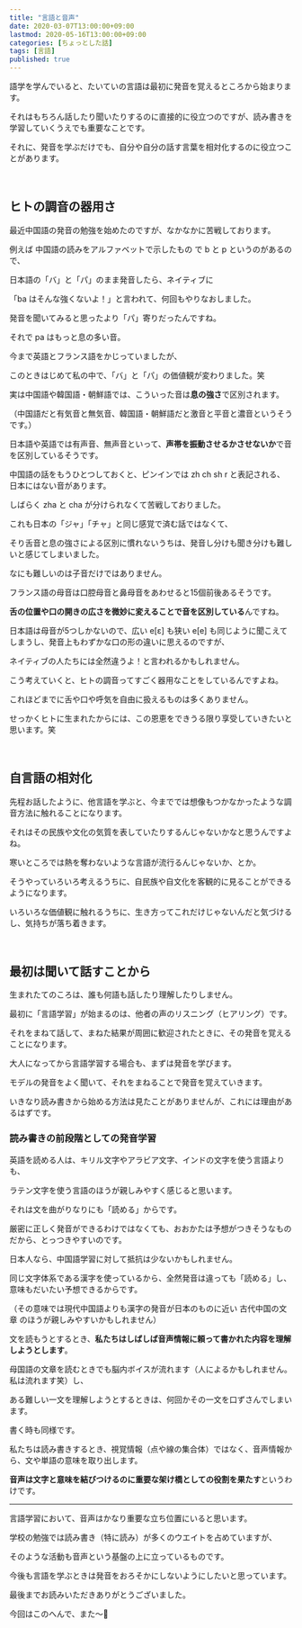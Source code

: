 ```yaml
---
title: "言語と音声"
date: 2020-03-07T13:00:00+09:00
lastmod: 2020-05-16T13:00:00+09:00
categories: [ちょっとした話]
tags: [言語]
published: true
---
```


語学を学んでいると、たいていの言語は最初に発音を覚えるところから始まります。

それはもちろん話したり聞いたりするのに直接的に役立つのですが、読み書きを学習していくうえでも重要なことです。

それに、発音を学ぶだけでも、自分や自分の話す言葉を相対化するのに役立つことがあります。
<!--more-->

<br/>

## ヒトの調音の器用さ

最近中国語の発音の勉強を始めたのですが、なかなかに苦戦しております。

例えば
<tltp label="ピンイン">中国語の読みをアルファベットで示したもの</tltp>
で b と p というのがあるので、

日本語の「バ」と「パ」のまま発音したら、ネイティブに

「ba はそんな強くないよ！」と言われて、何回もやりなおしました。

発音を聞いてみると思ったより「パ」寄りだったんですね。

それで pa はもっと息の多い音。

今まで英語とフランス語をかじっていましたが、

このときはじめて私の中で、「バ」と「パ」の価値観が変わりました。笑

実は中国語や韓国語・朝鮮語では、こういった音は**息の強さ**で区別されます。

（中国語だと有気音と無気音、韓国語・朝鮮語だと激音と平音と濃音というそうです。）

日本語や英語では有声音、無声音といって、**声帯を振動させるかさせないか**で音を区別しているそうです。

中国語の話をもうひとつしておくと、ピンインでは zh ch sh r と表記される、日本にはない音があります。

しばらく zha と cha が分けられなくて苦戦しておりました。

これも日本の「ジャ」「チャ」と同じ感覚で済む話ではなくて、

そり舌音と息の強さによる区別に慣れないうちは、発音し分けも聞き分けも難しいと感じてしまいました。

なにも難しいのは子音だけではありません。

フランス語の母音は口腔母音と鼻母音をあわせると15個前後あるそうです。

**舌の位置や口の開きの広さを微妙に変えることで音を区別している**んですね。

日本語は母音が5つしかないので、広い e[ɛ] も狭い e[e] も同じように聞こえてしまうし、発音上もわずかな口の形の違いに思えるのですが、

ネイティブの人たちには全然違うよ！と言われるかもしれません。

こう考えていくと、ヒトの調音ってすごく器用なことをしているんですよね。

これほどまでに舌や口や呼気を自由に扱えるものは多くありません。

せっかくヒトに生まれたからには、この恩恵をできうる限り享受していきたいと思います。笑

<relpos link="uragoe-is-flexible" />

<br/>

## 自言語の相対化

先程お話したように、他言語を学ぶと、今まででは想像もつかなかったような調音方法に触れることになります。

それはその民族や文化の気質を表していたりするんじゃないかなと思うんですよね。

寒いところでは熱を奪わないような言語が流行るんじゃないか、とか。

そうやっていろいろ考えるうちに、自民族や自文化を客観的に見ることができるようになります。

いろいろな価値観に触れるうちに、生き方ってこれだけじゃないんだと気づけるし、気持ちが落ち着きます。

<br/>

## 最初は聞いて話すことから

生まれたてのころは、誰も何語も話したり理解したりしません。

最初に「言語学習」が始まるのは、他者の声のリスニング（ヒアリング）です。

それをまねて話して、まねた結果が周囲に歓迎されたときに、その発音を覚えることになります。

大人になってから言語学習する場合も、まずは発音を学びます。

モデルの発音をよく聞いて、それをまねることで発音を覚えていきます。

いきなり読み書きから始める方法は見たことがありませんが、これには理由があるはずです。

### 読み書きの前段階としての発音学習

英語を読める人は、キリル文字やアラビア文字、インドの文字を使う言語よりも、

ラテン文字を使う言語のほうが親しみやすく感じると思います。

それは文を曲がりなりにも「読める」からです。

厳密に正しく発音ができるわけではなくても、おおかたは予想がつきそうなものだから、とっつきやすいのです。

日本人なら、中国語学習に対して抵抗は少ないかもしれません。

同じ文字体系である漢字を使っているから、全然発音は違っても「読める」し、意味もだいたい予想できるからです。

（その意味では現代中国語よりも漢字の発音が日本のものに近い
<tltp label="漢文">古代中国の文章</tltp>
のほうが親しみやすいかもしれません）

文を読もうとするとき、**私たちはしばしば音声情報に頼って書かれた内容を理解しようとします**。

母国語の文章を読むときでも脳内ボイスが流れます（人によるかもしれません。私は流れます笑）し、

ある難しい一文を理解しようとするときは、何回かその一文を口ずさんでしまいます。

書く時も同様です。

私たちは読み書きするとき、視覚情報（点や線の集合体）ではなく、音声情報から、文や単語の意味を取り出します。

**音声は文字と意味を結びつけるのに重要な架け橋としての役割を果たす**というわけです。

<relpos link="eigo-johoshushu" />

---

言語学習において、音声はかなり重要な立ち位置にいると思います。

学校の勉強では読み書き（特に読み）が多くのウエイトを占めていますが、

そのような活動も音声という基盤の上に立っているものです。

今後も言語を学ぶときは発音をおろそかにしないようにしたいと思っています。

最後までお読みいただきありがとうございました。

今回はこのへんで、また～👋
